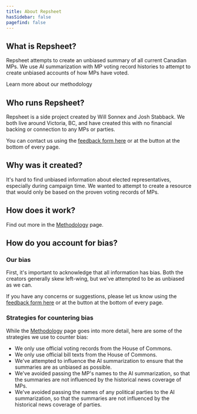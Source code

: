```yaml
---
title: About Repsheet
hasSidebar: false
pagefind: false
---
```



## What is Repsheet?

Repsheet attempts to create an unbiased summary of all current Canadian MPs. We use AI summarization with MP voting record histories to attempt to create unbiased accounts of how MPs have voted.

<LinkButton href="/canada/methodology">
  Learn more about our methodology
</LinkButton>

## Who runs Repsheet?

Repsheet is a side project created by Will Sonnex and Josh Stabback. We both live around Victoria, BC, and have created this with no financial backing or connection to any MPs or parties.

You can contact us using the <a href="https://forms.gle/spefTkVXmnWjLS5C8" target="_blank" rel="noopener noreferrer">feedback form here</a> or at the button at the bottom of every page.

## Why was it created?

It's hard to find unbiased information about elected representatives, especially during campaign time. We wanted to attempt to create a resource that would only be based on the proven voting records of MPs.

## How does it work?

Find out more in the [Methodology](/canada/methodology) page.

## How do you account for bias?

### Our bias

First, it's important to acknowledge that all information has bias. Both the creators generally skew left-wing, but we've attempted to be as unbiased as we can.

If you have any concerns or suggestions, please let us know using the <a href="https://forms.gle/spefTkVXmnWjLS5C8" target="_blank" rel="noopener noreferrer">feedback form here</a> or at the button at the bottom of every page.

### Strategies for countering bias

While the [Methodology](/canada/methodology) page goes into more detail, here are some of the strategies we use to counter bias:

- We only use official voting records from the House of Commons.
- We only use official bill texts from the House of Commons.
- We've attempted to influence the AI summarization to ensure that the summaries are as unbiased as possible.
- We've avoided passing the MP's names to the AI summarization, so that the summaries are not influenced by the historical news coverage of MPs.
- We've avoided passing the names of any political parties to the AI summarization, so that the summaries are not influenced by the historical news coverage of parties.
